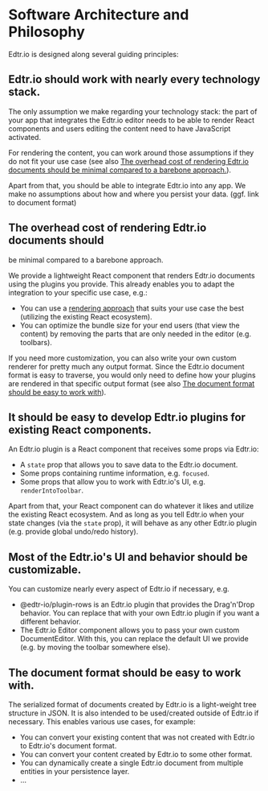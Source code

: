 # Software Architecture and Philosophy

Edtr.io is designed along several guiding principles:

## <a name="principle1" /> Edtr.io should work with nearly every technology stack.

The only assumption we make regarding your technology stack: the part of your app that integrates
the Edtr.io editor needs to be able to render React components and users editing the content need to
have JavaScript activated.

For rendering the content, you can work around those assumptions if they do not fit your use case (see also [The overhead cost of rendering Edtr.io documents should be minimal compared to a barebone approach.](#principle2)).

Apart from that, you should be able to integrate Edtr.io into any app. We make no assumptions about
how and where you persist your data. (ggf. link to document format)

## <a name="principle2" /> The overhead cost of rendering Edtr.io documents should

be minimal compared to a barebone approach.

We provide a lightweight React component that renders Edtr.io documents using the plugins you provide. This already enables
you to adapt the integration to your specific use case, e.g.:

- You can use a [rendering approach](https://developers.google.com/web/updates/2019/02/rendering-on-the-web) that suits your use case the best (utilizing the existing React ecosystem).
- You can optimize the bundle size for your end users (that view the content) by removing the parts that are only needed in the editor (e.g. toolbars).

If you need more customization, you can also write your own custom renderer for pretty much any output format. Since the Edtr.io document format is easy to traverse, you would only need to
define how your plugins are rendered in that specific output format (see also [The document format should be easy to work with](#principle5)).

## <a name="principle3" /> It should be easy to develop Edtr.io plugins for existing React components.

An Edtr.io plugin is a React component that receives some props via Edtr.io:

- A `state` prop that allows you to save data to the Edtr.io document.
- Some props containing runtime information, e.g. `focused`.
- Some props that allow you to work with Edtr.io's UI, e.g. `renderIntoToolbar`.

Apart from that, your React component can do whatever it likes and utilize the existing React ecosystem.
And as long as you tell Edtr.io when your state changes (via the `state` prop), it will behave as any
other Edtr.io plugin (e.g. provide global undo/redo history).

## <a name="principle4" /> Most of the Edtr.io's UI and behavior should be customizable.

You can customize nearly every aspect of Edtr.io if necessary, e.g.

- @edtr-io/plugin-rows is an Edtr.io plugin that provides the Drag'n'Drop behavior. You can replace that with your own Edtr.io plugin if you want a different behavior.
- The Edtr.io Editor component allows you to pass your own custom DocumentEditor. With this, you can replace
  the default UI we provide (e.g. by moving the toolbar somewhere else).

## <a name="principle5" /> The document format should be easy to work with.

The serialized format of documents created by Edtr.io is a light-weight tree structure in JSON. It is also
intended to be used/created outside of Edtr.io if necessary. This enables various use cases, for example:

- You can convert your existing content that was not created with Edtr.io to Edtr.io's document format.
- You can convert your content created by Edtr.io to some other format.
- You can dynamically create a single Edtr.io document from multiple entities in your persistence layer.
- …
